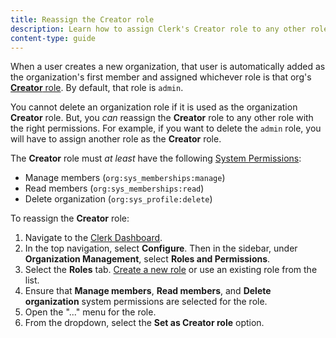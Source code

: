 ```yaml
---
title: Reassign the Creator role
description: Learn how to assign Clerk's Creator role to any other role in an organization.
content-type: guide
---
```


When a user creates a new organization, that user is automatically added as the organization's first member and assigned whichever role is that org's [**Creator** role](/docs/organizations/roles-permissions#the-creator-role). By default, that role is `admin`.

You cannot delete an organization role if it is used as the organization **Creator** role. But, you _can_ reassign the **Creator** role to any other role with the right permissions. For example, if you want to delete the `admin` role, you will have to assign another role as the **Creator** role.

The **Creator** role must _at least_ have the following [System Permissions](/docs/organizations/roles-permissions#system-permissions):

- Manage members (`org:sys_memberships:manage`)
- Read members (`org:sys_memberships:read`)
- Delete organization (`org:sys_profile:delete`)

To reassign the **Creator** role:

1. Navigate to the [Clerk Dashboard](https://dashboard.clerk.com/last-active?path=organizations-settings/roles).
1. In the top navigation, select **Configure**. Then in the sidebar, under **Organization Management**, select **Roles and Permissions**.
1. Select the **Roles** tab. [Create a new role](/docs/organizations/create-roles-permissions#create-a-new-role-for-your-organization) or use an existing role from the list.
1. Ensure that **Manage members**, **Read members**, and **Delete organization** system permissions are selected for the role.
1. Open the "..." menu for the role.
1. From the dropdown, select the **Set as Creator role** option.
